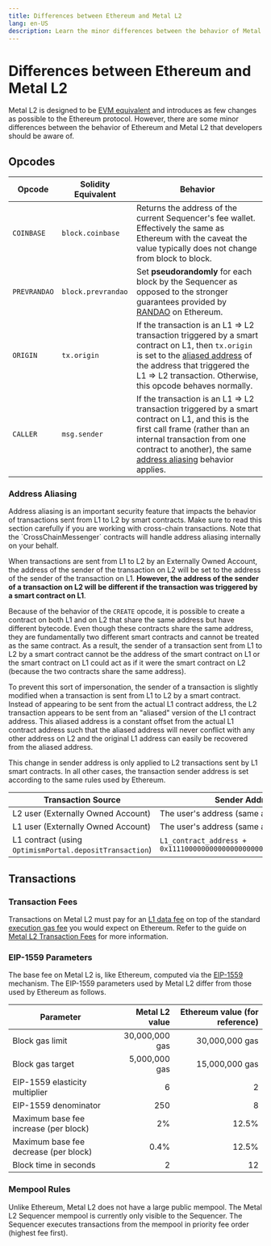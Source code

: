 ```yaml
---
title: Differences between Ethereum and Metal L2
lang: en-US
description: Learn the minor differences between the behavior of Metal L2 and Ethereum.
---
```



# Differences between Ethereum and Metal L2

Metal L2 is designed to be [EVM equivalent](https://web.archive.org/web/20231127160757/https://medium.com/ethereum-optimism/introducing-evm-equivalence-5c2021deb306) and introduces as few changes as possible to the Ethereum protocol.
However, there are some minor differences between the behavior of Ethereum and Metal L2 that developers should be aware of.

## Opcodes

| Opcode       | Solidity Equivalent | Behavior                                                                                                                                                                                                                                                |
| ------------ | ------------------- | ------------------------------------------------------------------------------------------------------------------------------------------------------------------------------------------------------------------------------------------------------- |
| `COINBASE`   | `block.coinbase`    | Returns the address of the current Sequencer's fee wallet. Effectively the same as Ethereum with the caveat the value typically does not change from block to block.                                                                                    |
| `PREVRANDAO` | `block.prevrandao`  | Set **pseudorandomly** for each block by the Sequencer as opposed to the stronger guarantees provided by [RANDAO](https://eips.ethereum.org/EIPS/eip-4399) on Ethereum.                                                                                 |
| `ORIGIN`     | `tx.origin`         | If the transaction is an L1 ⇒ L2 transaction triggered by a smart contract on L1, then `tx.origin` is set to the [aliased address](#address-aliasing) of the address that triggered the L1 ⇒ L2 transaction. Otherwise, this opcode behaves normally.   |
| `CALLER`     | `msg.sender`        | If the transaction is an L1 ⇒ L2 transaction triggered by a smart contract on L1, and this is the first call frame (rather than an internal transaction from one contract to another), the same [address aliasing](#address-aliasing) behavior applies. |

### Address Aliasing

<Callout>
  Address aliasing is an important security feature that impacts the behavior of transactions sent from L1 to L2 by smart contracts.
  Make sure to read this section carefully if you are working with cross-chain transactions.
  Note that the `CrossChainMessenger` contracts will handle address aliasing internally on your behalf.
</Callout>

When transactions are sent from L1 to L2 by an Externally Owned Account, the address of the sender of the transaction on L2 will be set to the address of the sender of the transaction on L1.
**However, the address of the sender of a transaction on L2 will be different if the transaction was triggered by a smart contract on L1**.

Because of the behavior of the `CREATE` opcode, it is possible to create a contract on both L1 and on L2 that share the same address but have different bytecode.
Even though these contracts share the same address, they are fundamentally two different smart contracts and cannot be treated as the same contract.
As a result, the sender of a transaction sent from L1 to L2 by a smart contract cannot be the address of the smart contract on L1 or the smart contract on L1 could act as if it were the smart contract on L2 (because the two contracts share the same address).

To prevent this sort of impersonation, the sender of a transaction is slightly modified when a transaction is sent from L1 to L2 by a smart contract.
Instead of appearing to be sent from the actual L1 contract address, the L2 transaction appears to be sent from an "aliased" version of the L1 contract address.
This aliased address is a constant offset from the actual L1 contract address such that the aliased address will never conflict with any other address on L2 and the original L1 address can easily be recovered from the aliased address.

This change in sender address is only applied to L2 transactions sent by L1 smart contracts.
In all other cases, the transaction sender address is set according to the same rules used by Ethereum.

| Transaction Source                                      | Sender Address                                                     |
| ------------------------------------------------------- | ------------------------------------------------------------------ |
| L2 user (Externally Owned Account)                      | The user's address (same as in Ethereum)                           |
| L1 user (Externally Owned Account)                      | The user's address (same as in Ethereum)                           |
| L1 contract (using `OptimismPortal.depositTransaction`) | `L1_contract_address + 0x1111000000000000000000000000000000001111` |

## Transactions

### Transaction Fees

Transactions on Metal L2 must pay for an [L1 data fee](/stack/transactions/fees#the-l1-data-fee) on top of the standard [execution gas fee](/stack/transactions/fees#execution-gas-fee) you would expect on Ethereum.
Refer to the guide on [Metal L2 Transaction Fees](/stack/transactions/fees) for more information.

### EIP-1559 Parameters

The base fee on Metal L2 is, like Ethereum, computed via the [EIP-1559](https://notes.ethereum.org/@vbuterin/eip-1559-faq) mechanism.
The EIP-1559 parameters used by Metal L2 differ from those used by Ethereum as follows.

| Parameter                             | Metal L2 value | Ethereum value (for reference) |
| ------------------------------------- | -------------: | -----------------------------: |
| Block gas limit                       | 30,000,000 gas |                 30,000,000 gas |
| Block gas target                      |  5,000,000 gas |                 15,000,000 gas |
| EIP-1559 elasticity multiplier        |              6 |                              2 |
| EIP-1559 denominator                  |            250 |                              8 |
| Maximum base fee increase (per block) |             2% |                          12.5% |
| Maximum base fee decrease (per block) |           0.4% |                          12.5% |
| Block time in seconds                 |              2 |                             12 |

### Mempool Rules

Unlike Ethereum, Metal L2 does not have a large public mempool.
The Metal L2 Sequencer mempool is currently only visible to the Sequencer.
The Sequencer executes transactions from the mempool in priority fee order (highest fee first).
